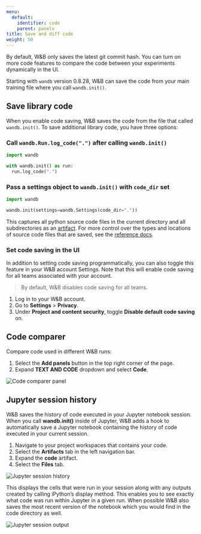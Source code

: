 ```yaml
---
menu:
  default:
    identifier: code
    parent: panels
title: Save and diff code
weight: 50
---
```


By default, W&B only saves the latest git commit hash. You can turn on more code features to compare the code between your experiments dynamically in the UI.

Starting with `wandb` version 0.8.28, W&B can save the code from your main training file where you call `wandb.init()`. 

## Save library code

When you enable code saving, W&B saves the code from the file that called `wandb.init()`. To save additional library code, you have three options:

### Call `wandb.Run.log_code(".")` after calling `wandb.init()`

```python
import wandb

with wandb.init() as run:
  run.log_code(".")
```

### Pass a settings object to `wandb.init()` with `code_dir` set

```python
import wandb

wandb.init(settings=wandb.Settings(code_dir="."))
```

This captures all python source code files in the current directory and all subdirectories as an [artifact](/models/ref/python/experiments/artifact). For more control over the types and locations of source code files that are saved, see the [reference docs](/models/ref/python/experiments/run#log_code).

### Set code saving in the UI

In addition to setting code saving programmatically, you can also toggle this feature in your W&B account Settings. Note that this will enable code saving for all teams associated with your account.

> By default, W&B disables code saving for all teams.

1. Log in to your W&B account.
2. Go to **Settings** > **Privacy**.
3. Under **Project and content security**, toggle **Disable default code saving** on. 

## Code comparer
Compare code used in different W&B runs:

1. Select the **Add panels** button in the top right corner of the page.
2. Expand **TEXT AND CODE** dropdown and select **Code**.


<Frame>
    <img src="/images/app_ui/code_comparer.png" alt="Code comparer panel"  />
</Frame>

## Jupyter session history

W&B saves the history of code executed in your Jupyter notebook session. When you call **wandb.init()** inside of Jupyter, W&B adds a hook to automatically save a Jupyter notebook containing the history of code executed in your current session. 


1. Navigate to your project workspaces that contains your code.
2. Select the **Artifacts** tab in the left navigation bar.
3. Expand the **code** artifact.
4. Select the **Files** tab.

<Frame>
    <img src="/images/app_ui/jupyter_session_history.gif" alt="Jupyter session history"  />
</Frame>

This displays the cells that were run in your session along with any outputs created by calling iPython’s display method. This enables you to see exactly what code was run within Jupyter in a given run. When possible W&B also saves the most recent version of the notebook which you would find in the code directory as well.

<Frame>
    <img src="/images/app_ui/jupyter_session_history_display.png" alt="Jupyter session output"  />
</Frame>